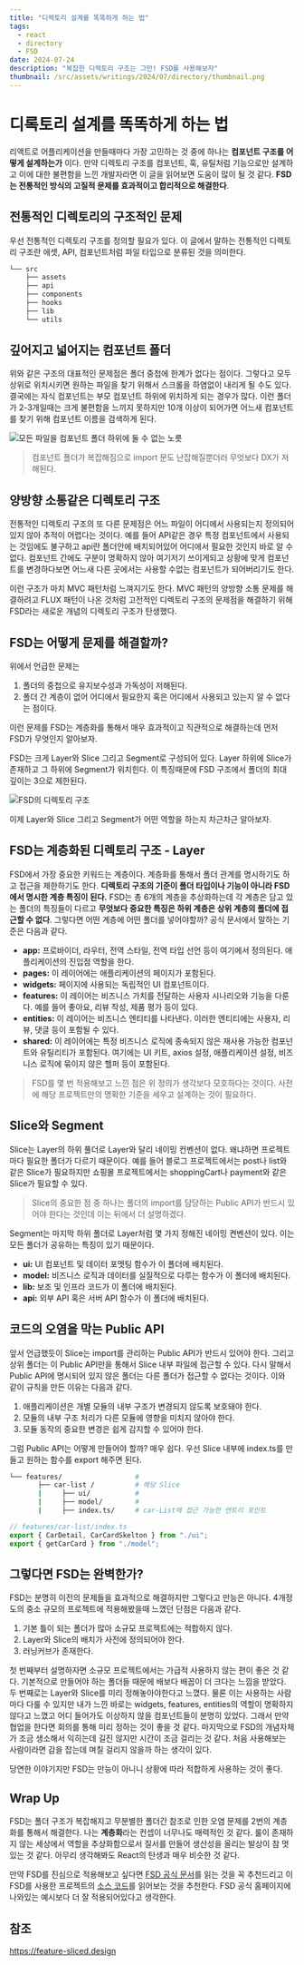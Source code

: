 ```yaml
---
title: "디렉토리 설계를 똑똑하게 하는 법"
tags:
  - react
  - directory
  - FSD
date: 2024-07-24
description: "복잡한 디렉토리 구조는 그만! FSD를 사용해보자"
thumbnail: /src/assets/writings/2024/07/directory/thumbnail.png
---
```


# 디록토리 설계를 똑똑하게 하는 법

리액트로 어플리케이션을 만들때마다 가장 고민하는 것 중에 하나는 **컴포넌트 구조를 어떻게 설계하는가** 이다. 만약 디렉토리 구조를 컴포넌트, 훅, 유틸처럼 기능으로만 설계하고 이에 대한 불편함을 느낀 개발자라면 이 글을 읽어보면 도움이 많이 될 것 같다. **FSD는 전통적인 방식의 고질적 문제를 효과적이고 합리적으로 해결한다**.

## 전통적인 디렉토리의 구조적인 문제

우선 전통적인 디렉토리 구조를 정의할 필요가 있다. 이 글에서 말하는 전통적인 디렉토리 구조란 에셋, API, 컴포넌트처럼 파일 타입으로 분류된 것을 의미한다.

```bash
└── src
    ├── assets
    ├── api
    ├── components
    ├── hooks
    ├── lib
    └── utils
```

## 깊어지고 넓어지는 컴포넌트 폴더

위와 같은 구조의 대표적인 문제점은 폴더 중첩에 한계가 없다는 점이다. 그렇다고 모두 상위로 위치시키면 원하는 파일을 찾기 위해서 스크롤을 하염없이 내리게 될 수도 있다. 결국에는 자식 컴포넌트는 부모 컴포넌트 하위에 위치하게 되는 경우가 많다. 이런 폴더가 2-3개일때는 크게 불편함을 느끼지 못하지만 10개 이상이 되어가면 어느새 컴포넌트를 찾기 위해 컴포넌트 이름을 검색하게 된다.

![모든 파일을 컴포넌트 폴더 하위에 둘 수 없는 노릇](/src/assets/writings/2024/07/directory/image_1.webp)

> 컴포넌트 폴더가 복잡해짐으로 import 문도 난잡해질뿐더러 무엇보다 DX가 저해된다.

## 양방향 소통같은 디렉토리 구조

전통적인 디렉토리 구조의 또 다른 문제점은 어느 파일이 어디에서 사용되는지 정의되어있지 않아 추적이 어렵다는 것이다. 예를 들어 API같은 경우 특정 컴포넌트에서 사용되는 것임에도 불구하고 api란 폴더안에 배치되어있어 어디에서 필요한 것인지 바로 알 수 없다. 컴포넌트 간에도 구분이 명확하지 않아 여기저기 쓰이게되고 상황에 맞게 컴포넌트를 변경하다보면 어느새 다른 곳에서는 사용할 수없는 컴포넌트가 되어버리기도 한다.

이런 구조가 마치 MVC 패턴처럼 느껴지기도 한다. MVC 패턴의 양방향 소통 문제를 해결하려고 FLUX 패턴이 나온 것처럼 고전적인 디렉토리 구조의 문제점을 해결하기 위해 FSD라는 새로운 개념의 디렉토리 구조가 탄생했다.

## FSD는 어떻게 문제를 해결할까?

위에서 언급한 문제는

1. 폴더의 중첩으로 유지보수성과 가독성이 저해된다.
2. 폴더 간 계층이 없어 어디에서 필요한지 혹은 어디에서 사용되고 있는지 알 수 없다는 점이다.

이런 문제를 FSD는 계층화를 통해서 매우 효과적이고 직관적으로 해결하는데 먼저 FSD가 무엇인지 알아보자.

FSD는 크게 Layer와 Slice 그리고 Segment로 구성되어 있다. Layer 하위에 Slice가 존재하고 그 하위에 Segment가 위치힌다. 이 특징때문에 FSD 구조에서 폴더의 최대 깊이는 3으로 제한된다.

![FSD의 디렉토리 구조](/src/assets/writings/2024/07/directory/image_2.png)

이제 Layer와 Slice 그리고 Segment가 어떤 역할을 하는지 차근차근 알아보자.

## FSD는 계층화된 디렉토리 구조 - Layer

FSD에서 가장 중요한 키워드는 계층이다. 계층화를 통해서 폴더 관계를 명시하기도 하고 접근을 제한하기도 한다. **디렉토리 구조의 기준이 폴더 타입이나 기능이 아니라 FSD에서 명시한 계층 특징이 된다.** FSD는 총 6개의 계층을 추상화하는데 각 계층은 담고 있는 폴더의 특징들이 다르고 **무엇보다 중요한 특징은 하위 계층은 상위 계층의 폴더에 접근할 수 없다**. 그렇다면 어떤 계층에 어떤 폴더를 넣어야할까? 공식 문서에서 말하는 기준은 다음과 같다.

- **app:** 프로바이더, 라우터, 전역 스타일, 전역 타입 선언 등이 여기에서 정의된다. 애플리케이션의 진입점 역할을 한다.
- **pages:** 이 레이어에는 애플리케이션의 페이지가 포함된다.
- **widgets:** 페이지에 사용되는 독립적인 UI 컴포넌트이다.
- **features:** 이 레이어는 비즈니스 가치를 전달하는 사용자 시나리오와 기능을 다룬다. 예를 들어 좋아요, 리뷰 작성, 제품 평가 등이 있다.
- **entities:** 이 레이어는 비즈니스 엔티티를 나타낸다. 이러한 엔티티에는 사용자, 리뷰, 댓글 등이 포함될 수 있다.
- **shared:** 이 레이어에는 특정 비즈니스 로직에 종속되지 않은 재사용 가능한 컴포넌트와 유틸리티가 포함된다. 여기에는 UI 키트, axios 설정, 애플리케이션 설정, 비즈니스 로직에 묶이지 않은 헬퍼 등이 포함된다.

> FSD를 몇 번 적용해보고 느낀 점은 위 정의가 생각보다 모호하다는 것이다. 사전에 해당 프로젝트만의 명확한 기준을 세우고 설계하는 것이 필요하다.

## Slice와 Segment

Slice는 Layer의 하위 풀더로 Layer와 달리 네이밍 컨벤션이 없다. 왜냐하면 프로젝트마다 필요한 폴더가 다르기 때문이다. 예를 들어 블로그 프로젝트에서는 post나 list와 같은 Slice가 필요하지만 쇼핑몰 프로젝트에서는 shoppingCart나 payment와 같은 Slice가 필요할 수 있다.

> Slice의 중요한 점 중 하나는 폴더의 import를 담당하는 Public API가 반드시 있어야 한다는 것인데 이는 뒤에서 더 설명하겠다.

Segment는 마지막 하위 폴더로 Layer처럼 몇 가지 정해진 네이밍 켠벤션이 있다. 이는 모든 폴더가 공유하는 특징이 있기 때문이다.

- **ui:** UI 컴포넌트 및 데이터 포멧팅 함수가 이 폴더에 배치된다.
- **model:** 비즈니스 로직과 데이터를 실질적으로 다루는 함수가 이 폴더에 배치된다.
- **lib:** 보조 및 인프라 코드가 이 폴더에 배치된다.
- **api:** 외부 API 혹은 서버 API 함수가 이 폴더에 배치된다.

## 코드의 오염을 막는 Public API

앞서 언급했듯이 Slice는 import를 관리하는 Public API가 반드시 있어야 한다. 그리고 상위 폴더는 이 Public API만을 통해서 Slice 내부 파일에 접근할 수 있다. 다시 말해서 Public API에 명시되어 있지 않은 폴더는 다른 폴더가 접근할 수 없다는 것이다. 이와 같이 규칙을 만든 이유는 다음과 같다.

1. 애플리케이션은 개별 모듈의 내부 구조가 변경되지 않도록 보호돼야 한다.
2. 모듈의 내부 구조 처리가 다른 모듈에 영향을 미치지 않아야 한다.
3. 모듈 동작의 중요한 변경은 쉽게 감지할 수 있어야 한다.

그럼 Public API는 어떻게 만들어야 할까? 매우 쉽다.
우선 Slice 내부에 index.ts를 만들고 원하는 함수를 export 해주면 된다.

```bash
└── features/                  #
       ├── car-list /          # 해당 Slice
       |     ├── ui/           #
       |     ├── model/        #
       |     ├── index.ts/     # car-List에 접근 가능한 엔트리 포인트
```

```js
// features/car-list/index.ts
export { CarDetail, CarCardSkelton } from "./ui";
export { getCarCard } from "./model";
```

## 그렇다면 FSD는 완벽한가?

FSD는 분명히 이전의 문제들을 효과적으로 해결하지만 그렇다고 만능은 아니다. 4개정도의 중소 규모의 프로젝트에 적용해봤을때 느꼈던 단점은 다음과 같다.

1. 기본 틀이 되는 폴더가 많아 소규모 프로젝트에는 적합하지 않다.
2. Layer와 Slice의 배치가 사전에 정의되어야 한다.
3. 러닝커브가 존재한다.

첫 번째부터 설명하자면 소규모 프로젝트에서는 가급적 사용하지 않는 편이 좋은 것 같다. 기본적으로 만들어야 하는 폴더들 때문에 배보다 배꼽이 더 크다는 느낌을 받았다. 두 번째로는 Layer와 Slice를 미리 정해놓아야한다고 느꼈다. 물론 이는 사용하는 사람마다 다룰 수 있지만 내가 느낀 바로는 widgets, features, entities의 역할이 명확하지 않다고 느꼈고 어디 들어가도 이상하지 않을 컴포넌트들이 분명히 있었다. 그래서 만약 협업을 한다면 회의를 통해 미리 정하는 것이 좋을 것 같다. 마지막으로 FSD의 개념자체가 조금 생소해서 익히는데 길진 않지만 시간이 조금 걸리는 것 같다. 처음 사용해보는 사람이라면 감을 잡는데 며칠 걸리지 않을까 하는 생각이 있다.

당연한 이야기지만 FSD는 만능이 아니니 상황에 따라 적합하게 사용하는 것이 좋다.

## Wrap Up

FSD는 폴더 구조가 복잡해지고 무분별한 폴더간 참조로 인한 오염 문제를 2번의 계층화를 통해서 해결한다. 나는 **계층화**라는 컨셉이 너무나도 매력적인 것 같다. 룰이 존재하지 않는 세상에서 역할을 추상화함으로서 질서를 만들어 생산성을 올리는 발상이 참 멋있는 것 같다. 아무리 생각해봐도 React의 탄생과 매우 비슷한 것 같다.

만약 FSD를 진심으로 적용해보고 싶다면 [FSD 공식 문서](https://feature-sliced.design/)를 읽는 것을 꼭 추천드리고 이 FSD를 사용한 프로젝트의 [소스 코드](https://github.com/yurisldk/realworld-react-fsd)를 읽어보는 것을 추천한다. FSD 공식 홈페이지에 나와있는 예시보다 더 잘 적용되어있다고 생각한다.

## 참조

https://feature-sliced.design
